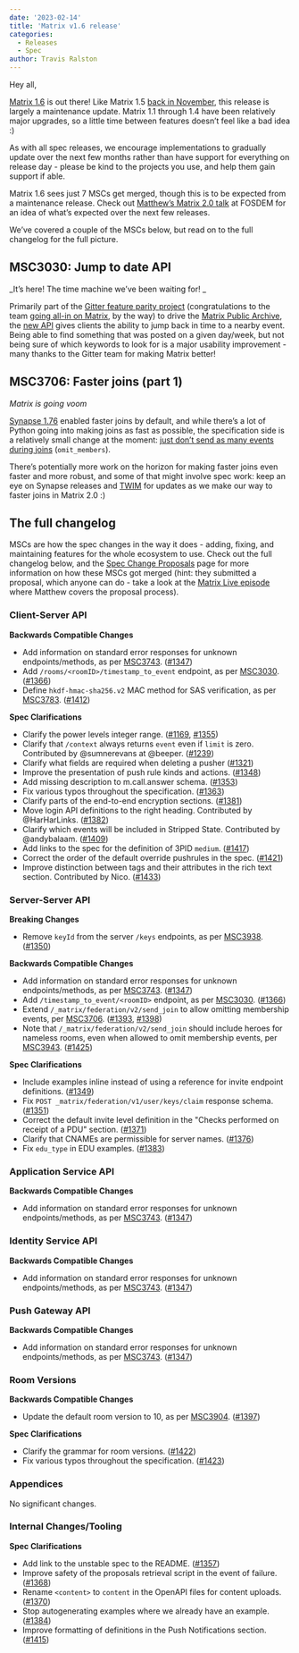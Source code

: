 ```yaml
---
date: '2023-02-14'
title: 'Matrix v1.6 release'
categories:
  - Releases
  - Spec
author: Travis Ralston
---
```


Hey all,

[Matrix 1.6](https://spec.matrix.org/v1.6/) is out there! Like Matrix 1.5 [back in November](https://matrix.org/blog/2022/11/17/matrix-v-1-5-release), this release is largely a maintenance update. Matrix 1.1 through 1.4 have been relatively major upgrades, so a little time between features doesn’t feel like a bad idea :)

As with all spec releases, we encourage implementations to gradually update over the next few months rather than have support for everything on release day - please be kind to the projects you use, and help them gain support if able.

Matrix 1.6 sees just 7 MSCs get merged, though this is to be expected from a maintenance release. Check out [Matthew’s Matrix 2.0 talk](https://www.youtube.com/watch?v=eUPJ9zFV5IE) at FOSDEM for an idea of what’s expected over the next few releases.

We’ve covered a couple of the MSCs below, but read on to the full changelog for the full picture.


## MSC3030: Jump to date API

_It’s here! The time machine we’ve been waiting for! _

Primarily part of the [Gitter feature parity project](https://github.com/vector-im/roadmap/issues/26) (congratulations to the team [going all-in on Matrix](https://blog.gitter.im/2023/02/13/gitter-has-fully-migrated-to-matrix/), by the way) to drive the [Matrix Public Archive](https://github.com/matrix-org/matrix-public-archive), the [new API](https://spec.matrix.org/v1.6/client-server-api/#get_matrixclientv1roomsroomidtimestamp_to_event) gives clients the ability to jump back in time to a nearby event. Being able to find something that was posted on a given day/week, but not being sure of which keywords to look for is a major usability improvement - many thanks to the Gitter team for making Matrix better!


## MSC3706: Faster joins (part 1)

_Matrix is going voom_

[Synapse 1.76](https://matrix.org/blog/2023/01/31/synapse-1-76-released) enabled faster joins by default, and while there’s a lot of Python going into making joins as fast as possible, the specification side is a relatively small change at the moment: [just don’t send as many events during joins](https://spec.matrix.org/v1.6/server-server-api/#put_matrixfederationv2send_joinroomideventid) (`omit_members`).

There’s potentially more work on the horizon for making faster joins even faster and more robust, and some of that might involve spec work: keep an eye on Synapse releases and [TWIM](https://matrix.org/blog/category/this-week-in-matrix) for updates as we make our way to faster joins in Matrix 2.0 :)


## The full changelog

MSCs are how the spec changes in the way it does - adding, fixing, and maintaining features for the whole ecosystem to use. Check out the full changelog below, and the [Spec Change Proposals](https://spec.matrix.org/proposals/) page for more information on how these MSCs got merged (hint: they submitted a proposal, which anyone can do - take a look at the [Matrix Live episode](https://www.youtube.com/watch?v=SFkZz60RRfc) where Matthew covers the proposal process).


<!-- Intentionally blank line to ensure headers work in the concatenated changelog -->
### Client-Server API


<strong>Backwards Compatible Changes</strong>


- Add information on standard error responses for unknown endpoints/methods, as per [MSC3743](https://github.com/matrix-org/matrix-spec-proposals/pull/3743). ([#1347](https://github.com/matrix-org/matrix-spec/issues/1347))
- Add `/rooms/<roomID>/timestamp_to_event` endpoint, as per [MSC3030](https://github.com/matrix-org/matrix-spec-proposals/pull/3030). ([#1366](https://github.com/matrix-org/matrix-spec/issues/1366))
- Define `hkdf-hmac-sha256.v2` MAC method for SAS verification, as per [MSC3783](https://github.com/matrix-org/matrix-spec-proposals/pull/3783). ([#1412](https://github.com/matrix-org/matrix-spec/issues/1412))


<strong>Spec Clarifications</strong>


- Clarify the power levels integer range. ([#1169](https://github.com/matrix-org/matrix-spec/issues/1169), [#1355](https://github.com/matrix-org/matrix-spec/issues/1355))
- Clarify that `/context` always returns `event` even if `limit` is zero. Contributed by @sumnerevans at @beeper. ([#1239](https://github.com/matrix-org/matrix-spec/issues/1239))
- Clarify what fields are required when deleting a pusher ([#1321](https://github.com/matrix-org/matrix-spec/issues/1321))
- Improve the presentation of push rule kinds and actions. ([#1348](https://github.com/matrix-org/matrix-spec/issues/1348))
- Add missing description to m.call.answer schema. ([#1353](https://github.com/matrix-org/matrix-spec/issues/1353))
- Fix various typos throughout the specification. ([#1363](https://github.com/matrix-org/matrix-spec/issues/1363))
- Clarify parts of the end-to-end encryption sections. ([#1381](https://github.com/matrix-org/matrix-spec/issues/1381))
- Move login API definitions to the right heading. Contributed by @HarHarLinks. ([#1382](https://github.com/matrix-org/matrix-spec/issues/1382))
- Clarify which events will be included in Stripped State. Contributed by @andybalaam. ([#1409](https://github.com/matrix-org/matrix-spec/issues/1409))
- Add links to the spec for the definition of 3PID `medium`. ([#1417](https://github.com/matrix-org/matrix-spec/issues/1417))
- Correct the order of the default override pushrules in the spec. ([#1421](https://github.com/matrix-org/matrix-spec/issues/1421))
- Improve distinction between tags and their attributes in the rich text section. Contributed by Nico. ([#1433](https://github.com/matrix-org/matrix-spec/issues/1433))


### Server-Server API


<strong>Breaking Changes</strong>


- Remove `keyId` from the server `/keys` endpoints, as per [MSC3938](https://github.com/matrix-org/matrix-spec-proposals/pull/3938). ([#1350](https://github.com/matrix-org/matrix-spec/issues/1350))


<strong>Backwards Compatible Changes</strong>


- Add information on standard error responses for unknown endpoints/methods, as per [MSC3743](https://github.com/matrix-org/matrix-spec-proposals/pull/3743). ([#1347](https://github.com/matrix-org/matrix-spec/issues/1347))
- Add `/timestamp_to_event/<roomID>` endpoint, as per [MSC3030](https://github.com/matrix-org/matrix-spec-proposals/pull/3030). ([#1366](https://github.com/matrix-org/matrix-spec/issues/1366))
- Extend `/_matrix/federation/v2/send_join` to allow omitting membership events, per [MSC3706](https://github.com/matrix-org/matrix-doc/pull/3706). ([#1393](https://github.com/matrix-org/matrix-spec/issues/1393), [#1398](https://github.com/matrix-org/matrix-spec/issues/1398))
- Note that `/_matrix/federation/v2/send_join` should include heroes for nameless rooms, even when allowed to omit membership events, per [MSC3943](https://github.com/matrix-org/matrix-doc/pull/3943). ([#1425](https://github.com/matrix-org/matrix-spec/issues/1425))


<strong>Spec Clarifications</strong>


- Include examples inline instead of using a reference for invite endpoint definitions. ([#1349](https://github.com/matrix-org/matrix-spec/issues/1349))
- Fix `POST _matrix/federation/v1/user/keys/claim` response schema. ([#1351](https://github.com/matrix-org/matrix-spec/issues/1351))
- Correct the default invite level definition in the "Checks performed on receipt of a PDU" section. ([#1371](https://github.com/matrix-org/matrix-spec/issues/1371))
- Clarify that CNAMEs are permissible for server names. ([#1376](https://github.com/matrix-org/matrix-spec/issues/1376))
- Fix `edu_type` in EDU examples. ([#1383](https://github.com/matrix-org/matrix-spec/issues/1383))


### Application Service API


<strong>Backwards Compatible Changes</strong>


- Add information on standard error responses for unknown endpoints/methods, as per [MSC3743](https://github.com/matrix-org/matrix-spec-proposals/pull/3743). ([#1347](https://github.com/matrix-org/matrix-spec/issues/1347))


### Identity Service API


<strong>Backwards Compatible Changes</strong>


- Add information on standard error responses for unknown endpoints/methods, as per [MSC3743](https://github.com/matrix-org/matrix-spec-proposals/pull/3743). ([#1347](https://github.com/matrix-org/matrix-spec/issues/1347))


### Push Gateway API


<strong>Backwards Compatible Changes</strong>


- Add information on standard error responses for unknown endpoints/methods, as per [MSC3743](https://github.com/matrix-org/matrix-spec-proposals/pull/3743). ([#1347](https://github.com/matrix-org/matrix-spec/issues/1347))


### Room Versions


<strong>Backwards Compatible Changes</strong>


- Update the default room version to 10, as per [MSC3904](https://github.com/matrix-org/matrix-spec-proposals/pull/3904). ([#1397](https://github.com/matrix-org/matrix-spec/issues/1397))


<strong>Spec Clarifications</strong>


- Clarify the grammar for room versions. ([#1422](https://github.com/matrix-org/matrix-spec/issues/1422))
- Fix various typos throughout the specification. ([#1423](https://github.com/matrix-org/matrix-spec/issues/1423))


### Appendices


No significant changes.


### Internal Changes/Tooling


<strong>Spec Clarifications</strong>


- Add link to the unstable spec to the README. ([#1357](https://github.com/matrix-org/matrix-spec/issues/1357))
- Improve safety of the proposals retrieval script in the event of failure. ([#1368](https://github.com/matrix-org/matrix-spec/issues/1368))
- Rename `<content>` to `content` in the OpenAPI files for content uploads. ([#1370](https://github.com/matrix-org/matrix-spec/issues/1370))
- Stop autogenerating examples where we already have an example. ([#1384](https://github.com/matrix-org/matrix-spec/issues/1384))
- Improve formatting of definitions in the Push Notifications section. ([#1415](https://github.com/matrix-org/matrix-spec/issues/1415))

